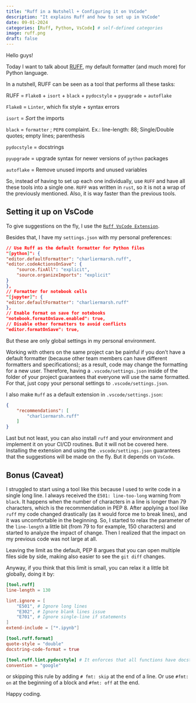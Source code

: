 ```yaml
---
title: "Ruff in a Nutshell + Configuring it on VsCode"
description: "It explains Ruff and how to set up in VsCode"
date: 09-01-2024
categories: [Ruff, Python, VsCode] # self-defined categories
image: ruff.png
draft: false
---
```


Hello guys!

Today I want to talk about [RUFF](https://github.com/astral-sh/ruff), my default formatter (and much more) for Python language.

In a nutshell, RUFF can be seen as a tool that performs all these tasks:

RUFF = `Flake8` + `isort` + `black` + `pydocstyle` + `pyupgrade` + `autoflake`

`Flake8` = `Linter`, which fix style + syntax errors

`isort` = *Sort* the imports

`black` = `formatter` ; `PEP8` complaint. Ex.: line-length: 88; Single/Double quotes; empty lines; parenthesis

`pydocstyle` = docstrings

`pyupgrade` = upgrade syntax for newer versions of `python` packages

`autoflake` = Remove unused imports and unused variables

So, instead of having to set up each one individually, use `RUFF` and have all these tools into a single one. `RUFF` was written in `rust`, so it is not a wrap of the previously mentioned. Also, it is way faster than the previous tools.

## Setting it up on VsCode

To give suggestions on the fly, I use the [`Ruff VsCode Extension`](https://marketplace.visualstudio.com/items?itemName=charliermarsh.ruff).

Besides that, I have my `settings.json` with my personal preferences:

```json
// Use Ruff as the default formatter for Python files
"[python]": {
"editor.defaultFormatter": "charliermarsh.ruff",
"editor.codeActionsOnSave": {
    "source.fixAll": "explicit",
    "source.organizeImports": "explicit"
}
},
// Formatter for notebook cells
"[jupyter]": {
"editor.defaultFormatter": "charliermarsh.ruff"
},
// Enable format on save for notebooks
"notebook.formatOnSave.enabled": true,
// Disable other formatters to avoid conflicts
"editor.formatOnSave": true,
```

But these are only global settings in my personal environment.

Working with others on the same project can be painful if you don't have a default formatter (because other team members can have different formatters and specifications); as a result, code may change the formatting for a new user. Therefore, having a `.vscode/settings.json` inside of the folder of your project guarantees that everyone will use the same formatted. For that, just copy your personal settings to `.vscode/settings.json`.

I also make `Ruff` as a default extension in `.vscode/settings.json`:

```json
{
    "recommendations": [
        "charliermarsh.ruff"
    ]
}
```

Last but not least, you can also install `ruff` and your environment and implement it on your CI/CD routines. But it will not be covered here. Installing the extension and using the `.vscode/settings.json` guarantees that the suggestions will be made on the fly. But it depends on `VsCode`.

## Bonus (Caveat)

I struggled to start using a tool like this because I used to write code in a single long line. I always received the `E501: line-too-long` warning from `black`. It happens when the number of characters in a line is longer than 79 characters, which is the recommendation in PEP 8. After applying a tool like `ruff` my code changed drastically (as it would force me to break lines), and it was uncomfortable in the beginning. So, I started to relax the parameter of the `line-length` a little bit (from 79 to for example, 150 characters) and started to analyze the impact of change. Then I realized that the impact on my previous code was not large at all. 

Leaving the limit as the default, PEP 8 argues that you can open multiple files side by side, making also easier to see the `git diff` changes.

Anyway, if you think that this limit is small, you can relax it a little bit globally, doing it by:

```toml
[tool.ruff]
line-length = 130

lint.ignore = [
    "E501", # Ignore long lines
    "E302", # Ignore blank lines issue
    "E701", # Ignore single-line if statements
]
extend-include = ["*.ipynb"]

[tool.ruff.format]
quote-style = "double"
docstring-code-format = true

[tool.ruff.lint.pydocstyle] # It enforces that all functions have docstrings
convention = "google"
```

or skipping this rule by adding `# fmt: skip` at the end of a line. Or use `#fmt: on` at the beginning of a block and `#fmt: off` at the end.

Happy coding.
